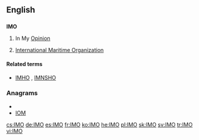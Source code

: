 ==English==
==={{initialism}}===
'''IMO'''

# {{internet}} In My [[opinion|Opinion]] 
# {{ship}} [[w:International Maritime Organization|International Maritime Organization]]

====Related terms====
* {{sense|internet}} [[IMHO]] , [[IMNSHO]]

===Anagrams===
* {{alphagram|imo}}
* [[IOM#English|IOM]]

[[cs:IMO]]
[[de:IMO]]
[[es:IMO]]
[[fr:IMO]]
[[ko:IMO]]
[[he:IMO]]
[[pl:IMO]]
[[sk:IMO]]
[[sv:IMO]]
[[tr:IMO]]
[[vi:IMO]]